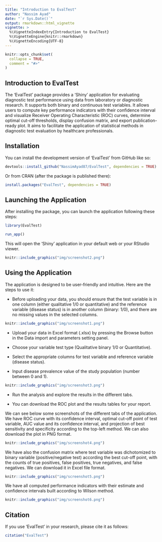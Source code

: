 ---
title: "Introduction to EvalTest"
author: "Nassim Ayad"
date: "`r Sys.Date()`"
output: rmarkdown::html_vignette
vignette: >
  %\VignetteIndexEntry{Introduction to EvalTest}
  %\VignetteEngine{knitr::rmarkdown}
  %\VignetteEncoding{UTF-8}
---

```{r, include = FALSE}
knitr::opts_chunk$set(
  collapse = TRUE,
  comment = "#>"
)
```

## Introduction to EvalTest

The 'EvalTest' package provides a 'Shiny' application for evaluating diagnostic test performance using data from laboratory or diagnostic research. It supports both binary and continuous test variables. It allows users to compute key performance indicators with their confidence interval and visualize Receiver Operating Characteristic (ROC) curves, determine optimal cut-off thresholds, display confusion matrix, and export publication-ready plot. It aims to facilitate the application of statistical methods in diagnostic test evaluation by healthcare professionals.

## Installation

You can install the development version of 'EvalTest' from GitHub like so:

```{r install_github, eval = FALSE}
devtools::install_github("NassimAyad87/EvalTest", dependencies = TRUE)
```

Or from CRAN (after the package is published there):

```{r setup, eval = FALSE}
install.packages("EvalTest", dependencies = TRUE)
```

## Launching the Application

After installing the package, you can launch the application following these steps:

```{r library_call, eval = FALSE}
library(EvalTest)
```

```{r launch, eval = FALSE}
run_app() 
```

This will open the 'Shiny' application in your default web or your RStudio viewer.

```{r display_app, eval = TRUE, echo=FALSE, out.width= "80%"}
knitr::include_graphics("img/screenshot2.png")
```

## Using the Application

The application is designed to be user-friendly and intuitive. Here are the steps to use it:

-   Before uploading your data, you should ensure that the test variable is in one column (either qualitative 1/0 or quantitative) and the reference variable (disease status) is in another column (binary: 1/0), and there are no missing values in the selected columns.

```{r display_data, eval = TRUE, echo=FALSE, out.width= "80%"}
knitr::include_graphics("img/screenshot1.png")
```

-   Upload your data in Excel format (.xlsx) by pressing the Browse button in the Data import and parameters setting panel.

-   Choose your variable test type (Qualitative binary 1/0 or Quantitative).

-   Select the appropriate columns for test variable and reference variable (disease status).

-   Input disease prevalence value of the study population (number between 0 and 1).

```{r display_setting, eval = TRUE, echo=FALSE, out.width= "80%"}
knitr::include_graphics("img/screenshot3.png")
```

-   Run the analysis and explore the results in the different tabs.

-   You can download the ROC plot and the results tables for your report.

We can see below some screenshots of the different tabs of the application. 
We have ROC curve with its confidence interval, optimal cut-off point of test variable, AUC value and its confidence interval, and projection of best sensitivity and specificity according to the top-left method. We can also download the plot in PNG format.

```{r display_plot, eval = TRUE, echo=FALSE, out.width= "80%"}
knitr::include_graphics("img/screenshot4.png")
```

We have also the confusion matrix where test variable was dichotomized to binary variable (positive/negative test) according the best cut-off point, with the counts of true positives, false positives, true negatives, and false negatives. We can download it in Excel file format.

```{r display_matrix, eval = TRUE, echo=FALSE, out.width= "80%"}
knitr::include_graphics("img/screenshot5.png")
```

We have all computed performance indicators with their estimate and confidence intervals built according to Wilson method. 

```{r display_indicators, eval = TRUE, echo=FALSE, out.width= "80%"}
knitr::include_graphics("img/screenshot6.png")
```

## Citation

If you use 'EvalTest' in your research, please cite it as follows:

```{r citation, eval = FALSE}
citation("EvalTest")
```
